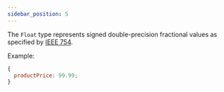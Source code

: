 ```yaml
---
sidebar_position: 5
---
```


The `Float` type represents signed double-precision fractional values as
specified by [IEEE 754](https://en.wikipedia.org/wiki/IEEE_754).

Example:

```javascript
{
  productPrice: 99.99;
}
```
